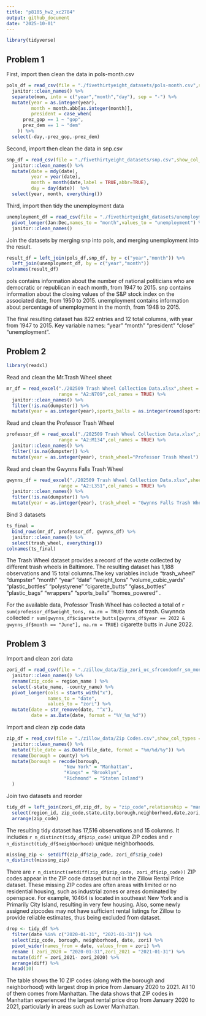```yaml
---
title: "p8105_hw2_xc2784"
output: github_document
date: "2025-10-01"
---
```


```r
library(tidyverse)
```


## Problem 1
First, import then clean the data in pols-month.csv
```r
pols_df = read_csv(file = "./fivethirtyeight_datasets/pols-month.csv",show_col_types = FALSE) %>% 
  janitor::clean_names() %>% 
  separate(mon, into = c("year","month","day"), sep = "-") %>% 
  mutate(year = as.integer(year), 
         month = month.abb[as.integer(month)],
         president = case_when(
      prez_gop == 1 ~ "gop",
      prez_dem == 1 ~ "dem"
    )) %>%
  select(-day,-prez_gop,-prez_dem)
```
Second, import then clean the data in snp.csv 
```r
snp_df = read_csv(file = "./fivethirtyeight_datasets/snp.csv",show_col_types = FALSE) %>% 
  janitor::clean_names() %>% 
  mutate(date = mdy(date),
         year = year(date), 
         month = month(date,label = TRUE,abbr=TRUE),
         day = day(date))  %>% 
  select(year, month, everything())
```

Third, import then tidy the unemployment data
```r
unemployment_df = read_csv(file = "./fivethirtyeight_datasets/unemployment.csv", show_col_types = FALSE) %>% 
  pivot_longer(Jan:Dec,names_to = "month",values_to = "unemployment") %>%
  janitor::clean_names() 
```

Join the datasets by merging snp into pols, and merging unemployment into the result.
```r
result_df = left_join(pols_df,snp_df, by = c("year","month")) %>% 
  left_join(unemployment_df, by = c("year","month"))
colnames(result_df)
```
pols contains information about the number of national politicians who are democratic or republican in each month, from 1947 to 2015.
snp contains information about the closing values of the S&P stock index on the associated date, from 1950 to 2015.
unemployment contains information about percentage of unemployment in the month, from 1948 to 2015.

The final resulting dataset has 822 entries and 12 total columns, with year from 1947 to 2015. Key variable names:  "year"         "month"         "president"  "close"        "unemployment".

## Problem 2

```r
library(readxl)
```
Read and clean the Mr.Trash Wheel sheet
```r
mr_df = read_excel("./202509 Trash Wheel Collection Data.xlsx",sheet = "Mr. Trash Wheel",
                   range = "A2:N709",col_names = TRUE) %>% 
  janitor::clean_names() %>% 
  filter(!is.na(dumpster)) %>%
  mutate(year = as.integer(year),sports_balls = as.integer(round(sports_balls, 0)),trash_wheel = "Mr. Trash Wheel")
```
Read and clean the Professor Trash Wheel
```r
professor_df = read_excel("./202509 Trash Wheel Collection Data.xlsx",sheet = "Professor Trash Wheel",
                   range = "A2:M134",col_names = TRUE) %>% 
  janitor::clean_names() %>% 
  filter(!is.na(dumpster)) %>% 
  mutate(year = as.integer(year), trash_wheel="Professor Trash Wheel")
```
Read and clean the Gwynns Falls Trash Wheel
```r
gwynns_df = read_excel("./202509 Trash Wheel Collection Data.xlsx",sheet = "Gwynns Falls Trash Wheel",
                   range = "A2:L351",col_names = TRUE) %>% 
  janitor::clean_names() %>% 
  filter(!is.na(dumpster)) %>% 
  mutate(year = as.integer(year), trash_wheel = "Gwynns Falls Trash Wheel")
```
Bind 3 datasets
```r
ts_final = 
  bind_rows(mr_df, professor_df, gwynns_df) %>% 
  janitor::clean_names() %>% 
  select(trash_wheel, everything())
colnames(ts_final)
```
The Trash Wheel dataset provides a record of the waste collected by different trash wheels in Baltimore. 
The resulting dataset has 1,188 observations and 15 total columns.The key variables include  "trash_wheel"        "dumpster"           "month"              "year"               "date"               "weight_tons"        "volume_cubic_yards" "plastic_bottles"    "polystyrene"        "cigarette_butts"    "glass_bottles"      "plastic_bags"       "wrappers"           "sports_balls"       "homes_powered" .

For the available data, Professor Trash Wheel has collected a total of `r sum(professor_df$weight_tons, na.rm = TRUE)` tons of trash. 
Gwynnda collected `r sum(gwynns_df$cigarette_butts[gwynns_df$year == 2022 & gwynns_df$month == "June"], na.rm = TRUE)` cigarette butts in June 2022.

## Problem 3
Import and clean zori data
```r
zori_df = read_csv(file = "./zillow_data/Zip_zori_uc_sfrcondomfr_sm_month_NYC.csv",show_col_types = FALSE) %>% 
  janitor::clean_names() %>% 
  rename(zip_code = region_name ) %>% 
  select(-state_name, -county_name) %>% 
  pivot_longer(cols = starts_with("x"),
               names_to = "date",
               values_to = "zori") %>% 
  mutate(date = str_remove(date, "^x"), 
         date = as.Date(date, format = "%Y_%m_%d"))  
```

Import and clean zip code data
```r
zip_df = read_csv(file = "./zillow_data/Zip Codes.csv",show_col_types = FALSE) %>% 
  janitor::clean_names() %>% 
  mutate(file_date = as.Date(file_date, format = "%m/%d/%y")) %>% 
  rename(borough = county) %>%
  mutate(borough = recode(borough,
                     "New York" = "Manhattan",
                     "Kings" = "Brooklyn",
                     "Richmond" = "Staten Island")
  )
```

Join two datasets and reorder
```r
tidy_df = left_join(zori_df,zip_df, by = "zip_code",relationship = "many-to-many") %>% 
  select(region_id, zip_code,state,city,borough,neighborhood,date,zori,everything()) %>% 
  arrange(zip_code)
```

The resulting tidy dataset has 17,516 observations and 15 columns. It includes `r n_distinct(tidy_df$zip_code)` unique ZIP codes and 
`r n_distinct(tidy_df$neighborhood)` unique neighborhoods.

```r
missing_zip <- setdiff(zip_df$zip_code, zori_df$zip_code)
n_distinct(missing_zip)
```

There are `r n_distinct(setdiff(zip_df$zip_code, zori_df$zip_code))` ZIP codes appear in the ZIP code dataset but not in the Zillow Rental Price dataset. These missing ZIP codes are often areas with limited or no residential housing, such as industrial zones or areas dominated by openspace. For example, 10464 is located in southeast New York and is Primarily City Island, resulting in very few housing. Also, some newly assigned zipcodes may not have sufficient rental listings for Zillow to provide reliable estimates, thus being excluded from dataset.

```r
drop <- tidy_df %>%
  filter(date %in% c("2020-01-31", "2021-01-31")) %>%
  select(zip_code, borough, neighborhood, date, zori) %>%
  pivot_wider(names_from = date, values_from = zori) %>%
  rename ( zori_2020 = "2020-01-31",zori_2021 = "2021-01-31") %>% 
  mutate(diff = zori_2021- zori_2020) %>% 
  arrange(diff) %>% 
  head(10)
```

The table shows the 10 ZIP codes (along with the borough and neighborhood) with largest drop in price from January 2020 to 2021. All 10 of them comes from Manhattan. The data shows that ZIP codes in Manhattan experienced the largest rental price drop from January 2020 to 2021, particularly in areas such as Lower Manhattan.



